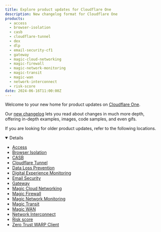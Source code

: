 ```yaml
---
title: Explore product updates for Cloudflare One
description: New changelog format for Cloudflare One
products:
  - access
  - browser-isolation
  - casb
  - cloudflare-tunnel
  - dex
  - dlp
  - email-security-cf1
  - gateway
  - magic-cloud-networking
  - magic-firewall
  - magic-network-monitoring
  - magic-transit
  - magic-wan
  - network-interconnect
  - risk-score
date: 2024-06-16T11:00:00Z
---
```



Welcome to your new home for product updates on [Cloudflare One](/cloudflare-one/).

Our [new changelog](/changelog/) lets you read about changes in much more depth, offering in-depth examples, images, code samples, and even gifs.

If you are looking for older product updates, refer to the following locations.

<Details header="Older product updates" open = {true}>

- [Access](/cloudflare-one/changelog/access/)
- [Browser Isolation](/cloudflare-one/changelog/browser-isolation/)
- [CASB](/cloudflare-one/changelog/casb/)
- [Cloudflare Tunnel](/cloudflare-one/changelog/tunnel/)
- [Data Loss Prevention](/cloudflare-one/changelog/dlp/)
- [Digital Experience Monitoring](/cloudflare-one/changelog/dex/)
- [Email Security](/cloudflare-one/changelog/email-security/)
- [Gateway](/cloudflare-one/changelog/gateway/)
- [Magic Cloud Networking](/magic-cloud-networking/changelog/)
- [Magic Firewall](/magic-firewall/changelog/)
- [Magic Network Monitoring](/magic-network-monitoring/changelog/)
- [Magic Transit](/magic-transit/changelog/)
- [Magic WAN](/magic-wan/changelog/)
- [Network Interconnect](/network-interconnect/changelog/)
- [Risk score](/cloudflare-one/changelog/risk-score/)
- [Zero Trust WARP Client](/cloudflare-one/changelog/warp/)

</Details>
